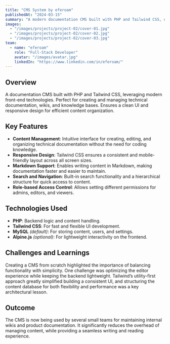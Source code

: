 ```yaml
---
title: "CMS System by eferoam"
publishedAt: "2024-03-15"
summary: "A modern documentation CMS built with PHP and Tailwind CSS, designed for managing technical content with a clean and responsive UI."
images:
  - "/images/projects/project-02/cover-01.jpg"
  - "/images/projects/project-02/cover-02.jpg"
  - "/images/projects/project-02/cover-03.jpg"
team:
  - name: "eferoam"
    role: "Full-Stack Developer"
    avatar: "/images/avatar.jpg"
    linkedIn: "https://www.linkedin.com/in/eferoam/"
---
```


## Overview

A documentation CMS built with PHP and Tailwind CSS, leveraging modern front-end technologies. Perfect for creating and managing technical documentation, wikis, and knowledge bases. Ensures a clean UI and responsive design for efficient content organization.

## Key Features

- **Content Management**: Intuitive interface for creating, editing, and organizing technical documentation without the need for coding knowledge.
- **Responsive Design**: Tailwind CSS ensures a consistent and mobile-friendly layout across all screen sizes.
- **Markdown Support**: Enables writing content in Markdown, making documentation faster and easier to maintain.
- **Search and Navigation**: Built-in search functionality and a hierarchical structure for quick access to content.
- **Role-based Access Control**: Allows setting different permissions for admins, editors, and viewers.

## Technologies Used

- **PHP**: Backend logic and content handling.
- **Tailwind CSS**: For fast and flexible UI development.
- **MySQL** *(default)*: For storing content, users, and settings.
- **Alpine.js** *(optional)*: For lightweight interactivity on the frontend.

## Challenges and Learnings

Creating a CMS from scratch highlighted the importance of balancing functionality with simplicity. One challenge was optimizing the editor experience while keeping the backend lightweight. Tailwind’s utility-first approach greatly simplified building a consistent UI, and structuring the content database for both flexibility and performance was a key architectural lesson.

## Outcome

The CMS is now being used by several small teams for maintaining internal wikis and product documentation. It significantly reduces the overhead of managing content, while providing a seamless writing and reading experience.
